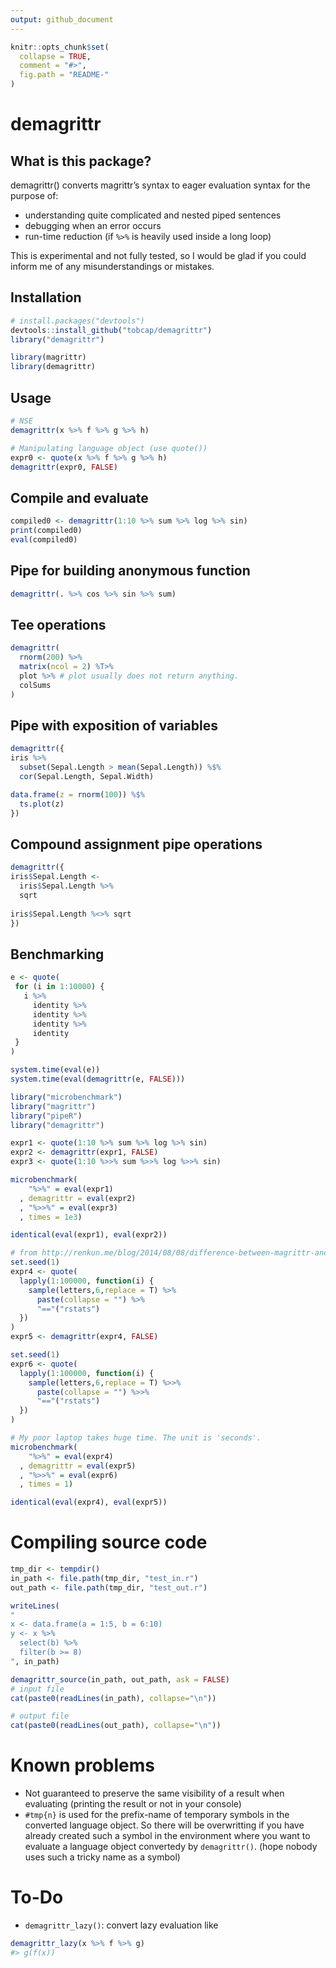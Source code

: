 ---
output: github_document
---

<!-- README.md is generated from README.Rmd. Please edit that file -->

```{r, echo = FALSE}
knitr::opts_chunk$set(
  collapse = TRUE,
  comment = "#>",
  fig.path = "README-"
)
```

# demagrittr

## What is this package?
demagrittr() converts magrittr's syntax to eager evaluation syntax for
the purpose of: 

+ understanding quite complicated and nested piped sentences
+ debugging when an error occurs
+ run-time reduction (if `%>%` is heavily used inside a long loop)

This is experimental and not fully tested, so I would be glad
if you could inform me of any misunderstandings or mistakes.  

## Installation
```{r eval=FALSE}
# install.packages("devtools")
devtools::install_github("tobcap/demagrittr")
library("demagrittr")
```

```{r include=FALSE}
library(magrittr)
library(demagrittr)
```

## Usage
```{r}
# NSE
demagrittr(x %>% f %>% g %>% h)

# Manipulating language object (use quote())
expr0 <- quote(x %>% f %>% g %>% h)
demagrittr(expr0, FALSE)
```

## Compile and evaluate
```{r}
compiled0 <- demagrittr(1:10 %>% sum %>% log %>% sin)
print(compiled0)
eval(compiled0)
```

## Pipe for building anonymous function
```{r}
demagrittr(. %>% cos %>% sin %>% sum)
```

## Tee operations
```{r}
demagrittr(
  rnorm(200) %>%
  matrix(ncol = 2) %T>%
  plot %>% # plot usually does not return anything.
  colSums
)
```

## Pipe with exposition of variables
```{r}
demagrittr({
iris %>%
  subset(Sepal.Length > mean(Sepal.Length)) %$%
  cor(Sepal.Length, Sepal.Width)

data.frame(z = rnorm(100)) %$%
  ts.plot(z)
})
```

## Compound assignment pipe operations
```{r}
demagrittr({
iris$Sepal.Length <- 
  iris$Sepal.Length %>%
  sqrt
  
iris$Sepal.Length %<>% sqrt   
})
```

## Benchmarking
```{r}
e <- quote(
 for (i in 1:10000) {
   i %>%
     identity %>%
     identity %>%
     identity %>%
     identity
 }
)

system.time(eval(e))
system.time(eval(demagrittr(e, FALSE)))
```

```{r}
library("microbenchmark")
library("magrittr")
library("pipeR")
library("demagrittr")

expr1 <- quote(1:10 %>% sum %>% log %>% sin)
expr2 <- demagrittr(expr1, FALSE)
expr3 <- quote(1:10 %>>% sum %>>% log %>>% sin)

microbenchmark(
    "%>%" = eval(expr1)
  , demagrittr = eval(expr2)
  , "%>>%" = eval(expr3)
  , times = 1e3)

identical(eval(expr1), eval(expr2))
```

```{r}
# from http://renkun.me/blog/2014/08/08/difference-between-magrittr-and-pipeR.html#performance
set.seed(1)
expr4 <- quote(
  lapply(1:100000, function(i) {
    sample(letters,6,replace = T) %>%
      paste(collapse = "") %>%
      "=="("rstats")
  })
)
expr5 <- demagrittr(expr4, FALSE)

set.seed(1)
expr6 <- quote(
  lapply(1:100000, function(i) {
    sample(letters,6,replace = T) %>>%
      paste(collapse = "") %>>%
      "=="("rstats")
  })
)

# My poor laptop takes huge time. The unit is 'seconds'.
microbenchmark(
    "%>%" = eval(expr4)
  , demagrittr = eval(expr5)
  , "%>>%" = eval(expr6)
  , times = 1)

identical(eval(expr4), eval(expr5))

```

# Compiling source code
```{r}
tmp_dir <- tempdir()
in_path <- file.path(tmp_dir, "test_in.r")
out_path <- file.path(tmp_dir, "test_out.r")

writeLines(
"
x <- data.frame(a = 1:5, b = 6:10)
y <- x %>%
  select(b) %>%
  filter(b >= 8)
", in_path)

demagrittr_source(in_path, out_path, ask = FALSE)
# input file
cat(paste0(readLines(in_path), collapse="\n"))

# output file
cat(paste0(readLines(out_path), collapse="\n"))

```

# Known problems
* Not guaranteed to preserve the same visibility of a result when evaluating
(printing the result or not in your console)
* `#tmp{n}` is used for the prefix-name of temporary symbols in the converted
language object. So there will be overwritting if you have already created
such a symbol in the environment where you want to evaluate a language object
convertedy by `demagrittr()`. (hope nobody uses such a tricky name as a symbol)

# To-Do
* `demagrittr_lazy()`: convert lazy evaluation like
```r
demagrittr_lazy(x %>% f %>% g)
#> g(f(x))
```